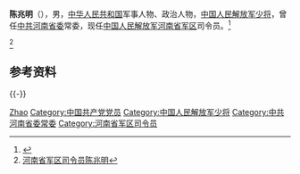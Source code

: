 '''陈兆明'''（{{bd|？|}}），男，[[中华人民共和国|中华人民共和国]]军事人物、政治人物，[[中国人民解放军少将|中国人民解放军少将]]，曾任[[中共河南省委|中共河南省委]]常委，现任[[中国人民解放军河南省军区|中国人民解放军河南省军区]]司令员。<ref>{{Cite web|title=河南省军区司令员陈兆明，已任“戎装常委”|url=http://www.bjnews.com.cn/feature/2020/06/04/734954.html|accessdate=2020-07-03|last=|work=新京报}}</ref>

<ref>[https://ldzl.people.com.cn/dfzlk/front/personPage19119.htm 河南省军区司令员陈兆明]</ref>

== 参考资料 ==
{{reflist}}

{{-}}
{{start box}}
{{s-mil|pla}}
{{s-before|[[刘长春_(少将)|刘长春]]}}
{{s-title|[[中国人民解放军河南省军区|中国人民解放军河南省军区]]司令员|2018年7月－}}
{{s-inc}}
{{end box}}

{{中国人物小作品}}

{{Authority control}}
{{DEFAULTSORT:Chen陈}}
[[Category:陈姓|Zhao]]
[[Category:中国共产党党员|Category:中国共产党党员]]
[[Category:中国人民解放军少将|Category:中国人民解放军少将]]
[[Category:中共河南省委常委|Category:中共河南省委常委]]
[[Category:河南省军区司令员|Category:河南省军区司令员]]